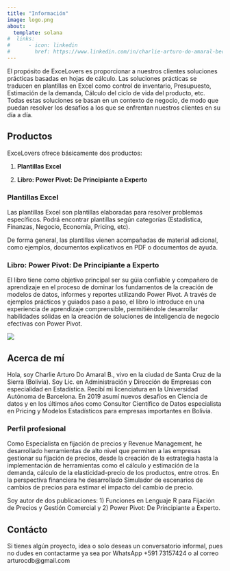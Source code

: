```yaml
---
title: "Información"
image: logo.png
about:
  template: solana
#  links:
#      - icon: linkedin
#        href: https://www.linkedin.com/in/charlie-arturo-do-amaral-becerra/
---
```


El propósito de ExceLovers es proporcionar a nuestros clientes soluciones prácticas basadas en hojas de cálculo. Las soluciones prácticas se traducen en plantillas en Excel como control de inventario, Presupuesto, Estimación de la demanda, Cálculo del ciclo de vida del producto, etc. Todas estas soluciones se basan en un contexto de negocio, de modo que puedan resolver los desafíos a los que se enfrentan nuestros clientes en su día a día.

## Productos

ExceLovers ofrece básicamente dos productos:

1.  **Plantillas Excel**

2.  **Libro: Power Pivot: De Principiante a Experto**

### Plantillas Excel

Las plantillas Excel son plantillas elaboradas para resolver problemas específicos. Podrá encontrar plantillas según categorías (Estadistica, Finanzas, Negocio, Economía, Pricing, etc).

De forma general, las plantillas vienen acompañadas de material adicional, como ejemplos, documentos explicativos en PDF o documentos de ayuda.

### Libro: Power Pivot: De Principiante a Experto

El libro tiene como objetivo principal ser su gúia confiable y compañero de aprendizaje en el proceso de dominar los fundamentos de la creación de modelos de datos, informes y reportes utilizando Power Pivot. A través de ejemplos prácticos y guiados paso a paso, el libro lo introduce en una experiencia de aprendizaje comprensible, permitiéndole desarrollar habilidades sólidas en la creación de soluciones de inteligencia de negocio efectivas con Power Pivot.

![](power_pivot.png)

## Acerca de mí

Hola, soy Charlie Arturo Do Amaral B., vivo en la ciudad de Santa Cruz de la Sierra (Bolivia). Soy Lic. en Administración y Dirección de Empresas con especialidad en Estadística. Recibí mi licenciatura en la Universidad Autónoma de Barcelona. En 2019 asumí nuevos desafíos en Ciencia de datos y en los últimos años como Consultor Científico de Datos especialista en Pricing y Modelos Estadísticos para empresas importantes en Bolivia. 

### Perfil profesional

Como Especialista en fijación de precios y Revenue Management, he desarrollado herramientas de alto nivel que permiten a las empresas gestionar su fijación de precios, desde la creación de la estrategia hasta la implementación de herramientas como el cálculo y estimación de la demanda, cálculo de la elasticidad-precio de los productos, entre otros. En la perspectiva financiera he desarrollado Simulador de escenarios de cambios de precios para estimar el impacto del cambio de precio.

Soy autor de dos publicaciones: 1) Funciones en Lenguaje R para Fijación de Precios y Gestión Comercial y 2) Power Pivot: De Principiante a Experto.

## Contácto

Si tienes algún proyecto, idea o solo deseas un conversatorio informal, pues no dudes en contactarme ya sea por WhatsApp +591 73157424 o al correo arturocdb@gmail.com











